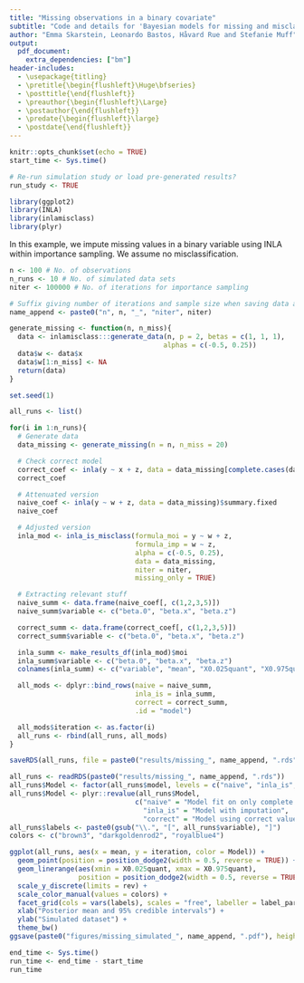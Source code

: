 ```yaml
---
title: "Missing observations in a binary covariate"
subtitle: "Code and details for 'Bayesian models for missing and misclassified variables using integrated nested Laplace approximations'"
author: "Emma Skarstein, Leonardo Bastos, Håvard Rue and Stefanie Muff"
output: 
  pdf_document:
    extra_dependencies: ["bm"]
header-includes:
  - \usepackage{titling}
  - \pretitle{\begin{flushleft}\Huge\bfseries}
  - \posttitle{\end{flushleft}}  
  - \preauthor{\begin{flushleft}\Large}
  - \postauthor{\end{flushleft}}  
  - \predate{\begin{flushleft}\large}
  - \postdate{\end{flushleft}}
---
```


```r
knitr::opts_chunk$set(echo = TRUE)
start_time <- Sys.time()
```

```r
# Re-run simulation study or load pre-generated results?
run_study <- TRUE
```

```r
library(ggplot2)
library(INLA)
library(inlamisclass)
library(plyr)
```

In this example, we impute missing values in a binary variable using INLA within importance sampling. We assume no misclassification. 


```r
n <- 100 # No. of observations
n_runs <- 10 # No. of simulated data sets
niter <- 100000 # No. of iterations for importance sampling

# Suffix giving number of iterations and sample size when saving data and models
name_append <- paste0("n", n, "_", "niter", niter)
```

```r
generate_missing <- function(n, n_miss){
  data <- inlamisclass:::generate_data(n, p = 2, betas = c(1, 1, 1), 
                                      alphas = c(-0.5, 0.25))
  data$w <- data$x
  data$w[1:n_miss] <- NA
  return(data)
}
```


```r
set.seed(1)

all_runs <- list()

for(i in 1:n_runs){
  # Generate data
  data_missing <- generate_missing(n = n, n_miss = 20)

  # Check correct model
  correct_coef <- inla(y ~ x + z, data = data_missing[complete.cases(data_missing),])$summary.fixed
  correct_coef

  # Attenuated version
  naive_coef <- inla(y ~ w + z, data = data_missing)$summary.fixed
  naive_coef

  # Adjusted version
  inla_mod <- inla_is_misclass(formula_moi = y ~ w + z,
                               formula_imp = w ~ z,
                               alpha = c(-0.5, 0.25),
                               data = data_missing,
                               niter = niter,
                               missing_only = TRUE)

  # Extracting relevant stuff
  naive_summ <- data.frame(naive_coef[, c(1,2,3,5)])
  naive_summ$variable <- c("beta.0", "beta.x", "beta.z")

  correct_summ <- data.frame(correct_coef[, c(1,2,3,5)])
  correct_summ$variable <- c("beta.0", "beta.x", "beta.z")

  inla_summ <- make_results_df(inla_mod)$moi
  inla_summ$variable <- c("beta.0", "beta.x", "beta.z")
  colnames(inla_summ) <- c("variable", "mean", "X0.025quant", "X0.975quant")

  all_mods <- dplyr::bind_rows(naive = naive_summ,
                               inla_is = inla_summ,
                               correct = correct_summ,
                               .id = "model")

  all_mods$iteration <- as.factor(i)
  all_runs <- rbind(all_runs, all_mods)
}

saveRDS(all_runs, file = paste0("results/missing_", name_append, ".rds"))
```


```r
all_runs <- readRDS(paste0("results/missing_", name_append, ".rds"))
all_runs$Model <- factor(all_runs$model, levels = c("naive", "inla_is", "correct"))
all_runs$Model <- plyr::revalue(all_runs$Model, 
                               c("naive" = "Model fit on only complete \nobservations", 
                                 "inla_is" = "Model with imputation", 
                                 "correct" = "Model using correct value \nfor missing observations"))
all_runs$labels <- paste0(gsub("\\.", "[", all_runs$variable), "]")
colors <- c("brown3", "darkgoldenrod2", "royalblue4")
```


```r
ggplot(all_runs, aes(x = mean, y = iteration, color = Model)) +
  geom_point(position = position_dodge2(width = 0.5, reverse = TRUE)) +
  geom_linerange(aes(xmin = X0.025quant, xmax = X0.975quant),
                 position = position_dodge2(width = 0.5, reverse = TRUE)) +
  scale_y_discrete(limits = rev) +
  scale_color_manual(values = colors) +
  facet_grid(cols = vars(labels), scales = "free", labeller = label_parsed) +
  xlab("Posterior mean and 95% credible intervals") +
  ylab("Simulated dataset") +
  theme_bw() 
ggsave(paste0("figures/missing_simulated_", name_append, ".pdf"), height = 5, width = 8)
```


```r
end_time <- Sys.time()
run_time <- end_time - start_time
run_time
```
